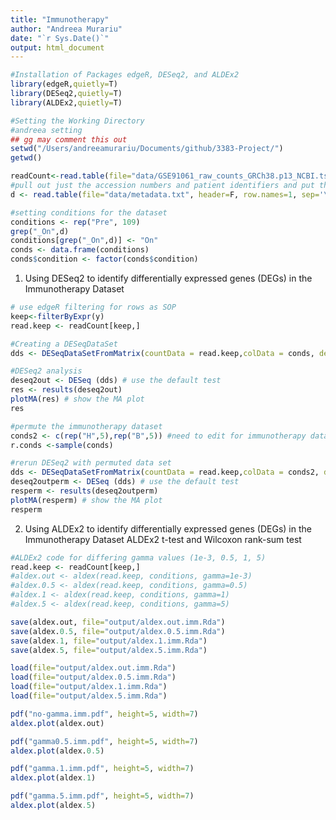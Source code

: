 ```yaml
---
title: "Immunotherapy"
author: "Andreea Murariu"
date: "`r Sys.Date()`"
output: html_document
---
```


```r
#Installation of Packages edgeR, DESeq2, and ALDEx2
library(edgeR,quietly=T) 
library(DESeq2,quietly=T)
library(ALDEx2,quietly=T)
```

```r
#Setting the Working Directory
#andreea setting
## gg may comment this out 
setwd("/Users/andreeamurariu/Documents/github/3383-Project/")
getwd() 
```

```r
readCount<-read.table(file="data/GSE91061_raw_counts_GRCh38.p13_NCBI.tsv", header = T, skip=35, sep='\t', row.names = 1)
#pull out just the accession numbers and patient identifiers and put them in another file
d <- read.table(file="data/metadata.txt", header=F, row.names=1, sep='\t')
```

```r
#setting conditions for the dataset
conditions <- rep("Pre", 109)
grep("_On",d)
conditions[grep("_On",d)] <- "On"
conds <- data.frame(conditions)
conds$condition <- factor(conds$condition)
```


1) Using DESeq2 to identify differentially expressed genes (DEGs) in the Immunotherapy Dataset 

```r
# use edgeR filtering for rows as SOP
keep<-filterByExpr(y) 
read.keep <- readCount[keep,]

#Creating a DESeqDataSet
dds <- DESeqDataSetFromMatrix(countData = read.keep,colData = conds, design= ~condition) 

#DESeq2 analysis
deseq2out <- DESeq (dds) # use the default test
res <- results(deseq2out)
plotMA(res) # show the MA plot
res
```

```r
#permute the immunotherapy dataset
conds2 <- c(rep("H",5),rep("B",5)) #need to edit for immunotherapy dataset
r.conds <-sample(conds)

#rerun DESeq2 with permuted data set
dds <- DESeqDataSetFromMatrix(countData = read.keep,colData = conds2, design= ~condition) 
deseq2outperm <- DESeq (dds) # use the default test
resperm <- results(deseq2outperm)
plotMA(resperm) # show the MA plot
resperm
```

2) Using ALDEx2 to identify differentially expressed genes (DEGs) in the Immunotherapy Dataset 
ALDEx2 t-test and Wilcoxon rank-sum test
```r
#ALDEx2 code for differing gamma values (1e-3, 0.5, 1, 5)
read.keep <- readCount[keep,]
#aldex.out <- aldex(read.keep, conditions, gamma=1e-3)
#aldex.0.5 <- aldex(read.keep, conditions, gamma=0.5)
#aldex.1 <- aldex(read.keep, conditions, gamma=1) 
#aldex.5 <- aldex(read.keep, conditions, gamma=5) 

save(aldex.out, file="output/aldex.out.imm.Rda")
save(aldex.0.5, file="output/aldex.0.5.imm.Rda")
save(aldex.1, file="output/aldex.1.imm.Rda")
save(aldex.5, file="output/aldex.5.imm.Rda")

load(file="output/aldex.out.imm.Rda")
load(file="output/aldex.0.5.imm.Rda")
load(file="output/aldex.1.imm.Rda")
load(file="output/aldex.5.imm.Rda")

pdf("no-gamma.imm.pdf", height=5, width=7)
aldex.plot(aldex.out)

pdf("gamma0.5.imm.pdf", height=5, width=7)
aldex.plot(aldex.0.5)

pdf("gamma.1.imm.pdf", height=5, width=7)
aldex.plot(aldex.1)

pdf("gamma.5.imm.pdf", height=5, width=7)
aldex.plot(aldex.5)

```
